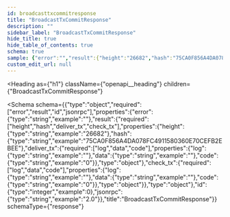 ```yaml
---
id: broadcasttxcommitresponse
title: "BroadcastTxCommitResponse"
description: ""
sidebar_label: "BroadcastTxCommitResponse"
hide_title: true
hide_table_of_contents: true
schema: true
sample: {"error":"","result":{"height":"26682","hash":"75CA0F856A4DA078FC4911580360E70CEFB2EBEE","deliver_tx":{"log":"","data":"","code":"0"},"check_tx":{"log":"","data":"","code":"0"}},"id":0,"jsonrpc":"2.0"}
custom_edit_url: null
---
```



<Heading
  as={"h1"}
  className={"openapi__heading"}
  children={"BroadcastTxCommitResponse"}
>
</Heading>





<Schema
  schema={{"type":"object","required":["error","result","id","jsonrpc"],"properties":{"error":{"type":"string","example":""},"result":{"required":["height","hash","deliver_tx","check_tx"],"properties":{"height":{"type":"string","example":"26682"},"hash":{"type":"string","example":"75CA0F856A4DA078FC4911580360E70CEFB2EBEE"},"deliver_tx":{"required":["log","data","code"],"properties":{"log":{"type":"string","example":""},"data":{"type":"string","example":""},"code":{"type":"string","example":"0"}},"type":"object"},"check_tx":{"required":["log","data","code"],"properties":{"log":{"type":"string","example":""},"data":{"type":"string","example":""},"code":{"type":"string","example":"0"}},"type":"object"}},"type":"object"},"id":{"type":"integer","example":0},"jsonrpc":{"type":"string","example":"2.0"}},"title":"BroadcastTxCommitResponse"}}
  schemaType={"response"}
>
  
</Schema>
            
